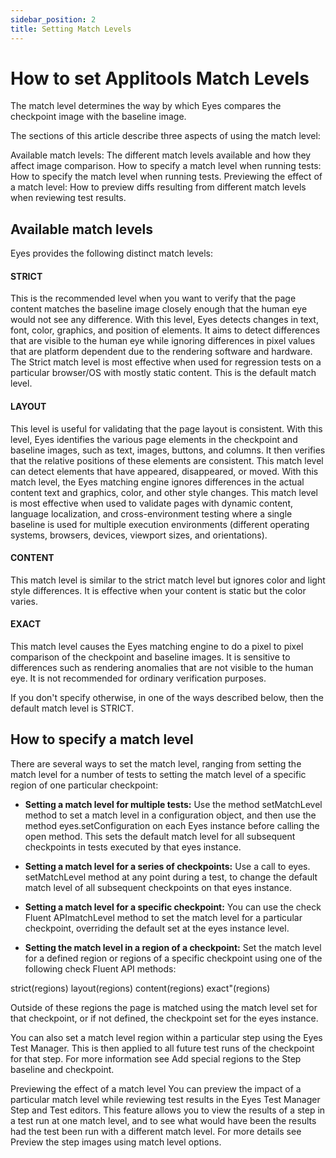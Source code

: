 ```yaml
---
sidebar_position: 2
title: Setting Match Levels
---
```


# How to set Applitools Match Levels

The match level determines the way by which Eyes compares the checkpoint image with the baseline image.

The sections of this article describe three aspects of using the match level:

Available match levels: The different match levels available and how they affect image comparison.
How to specify a match level when running tests: How to specify the match level when running tests.
Previewing the effect of a match level: How to preview diffs resulting from different match levels when reviewing test results.

## Available match levels
Eyes provides the following distinct match levels:

#### STRICT

This is the recommended level when you want to verify that the page content matches the baseline image closely enough that the human eye would not see any difference. With this level, Eyes detects changes in text, font, color, graphics, and position of elements. It aims to detect differences that are visible to the human eye while ignoring differences in pixel values that are platform dependent due to the rendering software and hardware. The Strict match level is most effective when used for regression tests on a particular browser/OS with mostly static content. This is the default match level.

#### LAYOUT

This level is useful for validating that the page layout is consistent. With this level, Eyes identifies the various page elements in the checkpoint and baseline images, such as text, images, buttons, and columns. It then verifies that the relative positions of these elements are consistent. This match level can detect elements that have appeared, disappeared, or moved. With this match level, the Eyes matching engine ignores differences in the actual content text and graphics, color, and other style changes. This match level is most effective when used to validate pages with dynamic content, language localization, and cross-environment testing where a single baseline is used for multiple execution environments (different operating systems, browsers, devices, viewport sizes, and orientations).

#### CONTENT

This match level is similar to the strict match level but ignores color and light style differences. It is effective when your content is static but the color varies.

#### EXACT

This match level causes the Eyes matching engine to do a pixel to pixel comparison of the checkpoint and baseline images. It is sensitive to differences such as rendering anomalies that are not visible to the human eye. It is not recommended for ordinary verification purposes.

If you don't specify otherwise, in one of the ways described below, then the default match level is STRICT.

## How to specify a match level
There are several ways to set the match level, ranging from setting the match level for a number of tests to setting the match level of a specific region of one particular checkpoint:

- **Setting a match level for multiple tests:** Use the method setMatchLevel method to set a match level in a configuration object, and then use the method eyes.setConfiguration on each Eyes instance before calling the open method. This sets the default match level for all subsequent checkpoints in tests executed by that eyes instance.

- **Setting a match level for a series of checkpoints:** Use a call to eyes. setMatchLevel method at any point during a test, to change the default match level of all subsequent checkpoints on that eyes instance.

- **Setting a match level for a specific checkpoint:** You can use the check Fluent APImatchLevel method to set the match level for a particular checkpoint, overriding the default set at the eyes instance level.

- **Setting the match level in a region of a checkpoint:** Set the match level for a defined region or regions of a specific checkpoint using one of the following check Fluent API methods:

strict(regions)
layout(regions)
content(regions)
exact"(regions)

Outside of these regions the page is matched using the match level set for that checkpoint, or if not defined, the checkpoint set for the eyes instance.

You can also set a match level region within a particular step using the Eyes Test Manager. This is then applied to all future test runs of the checkpoint for that step. For more information see Add special regions to the Step baseline and checkpoint.

Previewing the effect of a match level
You can preview the impact of a particular match level while reviewing test results in the Eyes Test Manager Step and Test editors. This feature allows you to view the results of a step in a test run at one match level, and to see what would have been the results had the test been run with a different match level. For more details see Preview the step images using match level options.